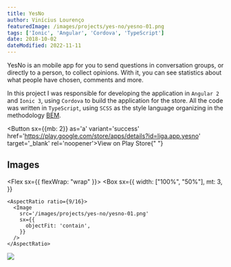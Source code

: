 ```yaml
---
title: YesNo
author: Vinícius Lourenço
featuredImage: /images/projects/yes-no/yesno-01.png
tags: ['Ionic', 'Angular', 'Cordova', 'TypeScript']
date: 2018-10-02
dateModified: 2022-11-11
---
```


YesNo is an mobile app for you to send questions in conversation groups, or directly to a person,
to collect opinions. With it, you can see statistics about what people have chosen, comments and more.

In this project I was responsible for developing the application in `Angular 2` and `Ionic 3`, using `Cordova` to build the application for the store.
All the code was written in `TypeScript`, using `SCSS` as the style language organizing in the methodology [BEM](https://getbem.com/introduction/).

<Button sx={{mb: 2}} as='a' variant='success' href='https://play.google.com/store/apps/details?id=liga.app.yesno' target='_blank' rel='noopener'>View on Play Store</Button>{" "}

<Divider/>

## Images

<Flex sx={{ flexWrap: "wrap" }}>
  <Box
    sx={{
      width: ["100%", "50%"],
      mt: 3,
    }}
  >
    <AspectRatio ratio={9/16}>
      <Image
        src='/images/projects/yes-no/yesno-01.png'
        sx={{
          objectFit: 'contain',
        }}
      />
    </AspectRatio>
  </Box>
  <Box
    sx={{
      width: ["100%", "50%"],
      mt: 3,
    }}
  >
    <AspectRatio ratio={9/16}>
      <Image
        src='/images/projects/yes-no/yesno-02.png'
        sx={{
          objectFit: 'contain',
        }}
      />
    </AspectRatio>
  </Box>
</Flex>
